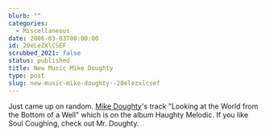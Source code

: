 ```yaml
---
blurb: ""
categories:
  - Miscellaneous
date: 2006-03-03T00:00:00
id: 20eLeZXlCSEF
scrubbed_2021: false
status: published
title: New Music Mike Doughty
type: post
slug: new-music-mike-doughty--20elezxlcsef
---
```


Just came up on random.
[Mike Doughty](http://www.mikedoughty.com/ "Mike Doughty's Site")'s
track "Looking at the World from the Bottom of a Well" which is on
the album Haughty Melodic. If you like Soul Coughing, check out Mr.
Doughty.